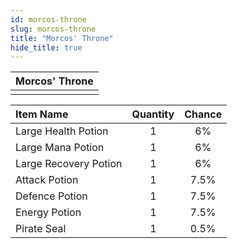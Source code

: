 ```yaml
---
id: morcos-throne
slug: morcos-throne
title: "Morcos' Throne"
hide_title: true
---
```



| Morcos' Throne |
| :------------: |
| <MapIcon iconId="136"/> |

|Item Name|Quantity|Chance|
|:--|:-:|:-:|
| <ItemIcon iconId="1004" height="32" /> Large Health Potion|1|6%|
| <ItemIcon iconId="1007" height="32" /> Large Mana Potion|1|6%|
| <ItemIcon iconId="1010" height="32" /> Large Recovery Potion|1|6%|
| <ItemIcon iconId="1246" height="32" /> Attack Potion|1|7.5%|
| <ItemIcon iconId="1247" height="32" /> Defence Potion|1|7.5%|
| <ItemIcon iconId="1248" height="32" /> Energy Potion|1|7.5%|
| <ItemIcon iconId="1440" height="32" /> Pirate Seal|1|0.5%|

